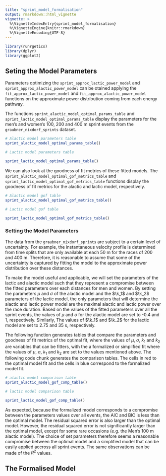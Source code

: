```yaml
---
title: "sprint_model_formalisation"
output: rmarkdown::html_vignette
vignette: >
  %\VignetteIndexEntry{sprint_model_formalisation}
  %\VignetteEngine{knitr::rmarkdown}
  %\VignetteEncoding{UTF-8}
---
```


```r
library(runrgetics)
library(dplyr)
library(ggplot2)
```


## Seting the Model Parameters

Parameters optimizing the `sprint_approx_lactic_power_model` and `sprint_approx_alactic_power_model` can be otained applying the `fit_approx_lactic_power_model` and `fit_approx_alactic_power_model` functions on the approximate power distribution coming from each energy pathway. 

The functions `sprint_alactic_model_optimal_params_table` and `sprint_lactic_model_optimal_params_table` display the parameters for the men's and women's 100, 200 and 400 m sprint events from the `graubner_nixdorf_sprints` dataset. 

```r
# Alactic model parameters table
sprint_alactic_model_optimal_params_table()

# Lactic model parameters table

sprint_lactic_model_optimal_params_table()


```

We can also look at the goodness of fit metrics of these fitted models. The `sprint_alactic_model_optimal_gof_metrics_table` and `sprint_lactic_model_optimal_gof_metrics_table` functions display the goodness of fit metrics for the alactic and lactic model, respectively. 

```r
# Alactic model gof table
sprint_alactic_model_optimal_gof_metrics_table()

# Lactic model gof table

sprint_lactic_model_optimal_gof_metrics_table()

```


### Setting the Model Parameters

The data from the `graubner_nixdorf_sprints` are subject to a certain level of uncertainty. For example, the instantaneous velocity profile is determined from time splits that are only available at each 50 m for the races of 200 and 400 m. Therefore, it is reasonable to assume that some of the uncertainty is captured by fitting the model to the approximate power distribution over these distances. 

To make the model useful and applicable, we will set the parameters of the lactic and alactic model such that they represent a compromise between the fitted parameters over each distances for men and women. By setting the parameters $\mu$ and $\sigma$ of the alactic model and the $\k_1$ and $\k_2$ parameters of the lactic model, the only parameters that will determine the alactic and lactic power model are the maximal alactic and lactic power over the race duration. Based on the values of the fitted parameters over all the sprint events, the values of $\mu$ and $\sigma$ for the alactic model are set to -0.4 and 1, respectively. Similarly, The values of $\k_1$ and $\k_2$ for the lactic model are set to 2.75 and 35 s, respectively.

The following function generates tables that compare the parameters and goodness of fit metrics of the optimal fit, where the values of $\mu$, $\sigma$, $k_1$ and $k_2$ are variables that can be fitters, with the a formalized or simplified fit where the values of $\mu$, $\sigma$, $k_1$ and $k_2$ are set to the values mentioned above. The following code chunk generates the comparison tables. The cells in red to the optimal model fit and the cells in blue correspond to the formalized model fit. 

```r

# alactic model comparison table
sprint_alactic_model_gof_comp_table()

# lactic model comparison table

sprint_lactic_model_gof_comp_table()

```

As expected, because the formalized model corresponds to a compromise between the parameters values over all events, the AIC and BIC is less than the optimal model. The residual squared error is also larger than the optimal model. However, the residual squared error is not significantly larger than the optimal model, except for some rare occasions (e.g. the Men's 100 m alactic model). The choice of set parameters therefore seems a reasonable compromise between the optimal model and a simplified model that can be easily applied accross all sprint events. The same observations can be made of the $R^2$ values. 


## The Formalised Model






